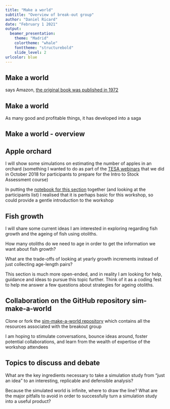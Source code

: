 ```yaml
---
title: "Make a world"
subtitle: "Overview of break-out group"
author: "Daniel Ricard"
date: "February 1 2021"
output: 
  beamer_presentation:
    theme: "Madrid"
    colortheme: "whale"
    fonttheme: "structurebold"
    slide_level: 2
urlcolor: blue
---
```


## Make a world

\begin{columns}
\column{0.6\textwidth}
\begin{quote}
Using simple shapes, Ed Emberley shows would-be artists how to draw over 400 things, such as an airplane, anteater, submarine, train, kangaroo, gondola, and much much more!
\end{quote}
\column{0.4\textwidth}
\includegraphics[width=0.75\textwidth]{./images/emberley-cover.jpg}
\end{columns}

says Amazon, [the original book was published in 1972](https://en.wikipedia.org/wiki/Ed_Emberley)


## Make a world

As many good and profitable things, it has developed into a saga

\begin{center}
\includegraphics[width=0.25\textwidth]{./images/emberley-cover-faces.jpg}
\includegraphics[width=0.25\textwidth]{./images/emberley-cover-trucks.jpg}
\includegraphics[width=0.25\textwidth]{./images/emberley-cover-animals.jpg}
\end{center}

\includegraphics[width=0.5\textwidth]{./images/emberley-works.png}

## Make a world - overview

\begin{columns}
\column{0.6\textwidth}
The breakout group will introduce some basic concepts for simulating observations using R

\column{0.4\textwidth}
\begin{flushleft}
  \only<1>{}
  \only<2>{\includegraphics[width=0.75\textwidth]{./images/emberley-page.jpg}}
  \only<3>{\includegraphics[width=0.75\textwidth]{./images/emberley-page2.jpg}}
\end{flushleft}

\end{columns}


## Apple orchard

I will show some simulations on estimating the number of apples in an orchard (something I wanted to do as part of the [TESA webinars](https://www.gcpedia.gc.ca/wiki/DFO_Science_TESA_ETES#Outputs_and_archive_of_material_from_some_previous_activities) that we did in October 2018 for participants to prepare for the Intro to Stock Assessment course)

In putting the [notebook for this section](./orchard.nb.html) together (and looking at the participants list) I realised that it is perhaps basic for this workshop, so could provide a gentle introduction to the workshop

## Fish growth

I will share some current ideas I am interested in exploring regarding fish growth and the ageing of fish using otoliths.

How many otoliths do we need to age in order to get the information we want about fish growth?

What are the trade-offs of looking at yearly growth increments instead of just collecting age-length pairs?

This section is much more open-ended, and in reality I am looking for help, guidance and ideas to pursue this topic further. Think of it as a coding fest to help me answer a few questions about strategies for ageing otoliths.


## Collaboration on the GitHub repository sim-make-a-world

Clone or fork the [sim-make-a-world repository]( https://github.com/TESA-workshops/sim-make-a-world.git) which contains all the resources associated with the breakout group

I am hoping to stimulate conversations, bounce ideas around, foster potential collaborations, and learn from the wealth of expertise of the workshop attendees


## Topics to discuss and debate

What are the key ingredients necessary to take a simulation study from "just an idea" to an interesting, replicable and defensible analysis?

Because the simulated world is infinite, where to draw the line? What are the major pitfalls to avoid in order to successfully turn a simulation study into a useful product?

## 
